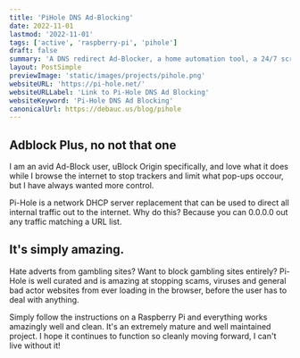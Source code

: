 ```yaml
---
title: 'PiHole DNS Ad-Blocking'
date: 2022-11-01
lastmod: '2022-11-01'
tags: ['active', 'raspberry-pi', 'pihole']
draft: false
summary: 'A DNS redirect Ad-Blocker, a home automation tool, a 24/7 script management machine!'
layout: PostSimple
previewImage: 'static/images/projects/pihole.png'
websiteURL: 'https://pi-hole.net/'
websiteURLLabel: 'Link to Pi-Hole DNS Ad Blocking'
websiteKeyword: 'Pi-Hole DNS Ad Blocking'
canonicalUrl: https://debauc.us/blog/pihole
---
```


## Adblock Plus, no not that one

I am an avid Ad-Block user, uBlock Origin specifically, and love what it does while I browse the internet to stop trackers and limit what pop-ups occour, but I have always wanted more control.

Pi-Hole is a network DHCP server replacement that can be used to direct all internal traffic out to the internet. Why do this? Because you can 0.0.0.0 out any traffic matching a URL list.

## It's simply amazing.

Hate adverts from gambling sites? Want to block gambling sites entirely? Pi-Hole is well curated and is amazing at stopping scams, viruses and general bad actor websites from ever loading in the browser, before the user has to deal with anything.

Simply follow the instructions on a Raspberry Pi and everything works amazingly well and clean. It's an extremely mature and well maintained project. I hope it continues to function so cleanly moving forward, I can't live without it!
